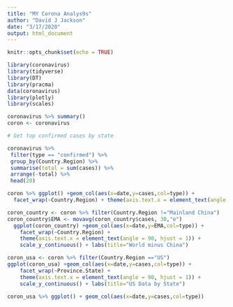 ```yaml
---
title: "MY Corona Analys9s"
author: "David J Jackson"
date: "3/17/2020"
output: html_document
---
```


```r
knitr::opts_chunk$set(echo = TRUE)
```
```r
library(coronavirus)
library(tidyverse)
library(DT)
library(pracma)
data(coronavirus)
library(plotly)
library(scales)
```
```r
coronavirus %>% summary()
coron <- coronavirus
```

```r
# Get top confirmed cases by state

coronavirus %>%
 filter(type == "confirmed") %>%
 group_by(Country.Region) %>%
 summarise(total = sum(cases)) %>%
 arrange(-total) %>%
 head(20)
```
```r
coron %>% ggplot() +geom_col(aes(x=date,y=cases,col=type)) +
  facet_wrap(~Country.Region) + theme(axis.text.x = element_text(angle = 90, hjust = 1)) + scale_y_continuous() + labs(title="The Whole Shooting Match")

```
```r
coron_country <- coron %>% filter(Country.Region !="Mainland China")
coron_country$EMA <- movavg(coron_country$cases, 30,"e") 
  ggplot(coron_country) +geom_col(aes(x=date,y=EMA,col=type)) +
    facet_wrap(~Country.Region) + 
    theme(axis.text.x = element_text(angle = 90, hjust = 1)) +
    scale_y_continuous() + labs(title="World minus China")

```
```r
coron_usa <- coron %>% filter(Country.Region =="US")
ggplot(coron_usa) +geom_col(aes(x=date,y=cases,col=type)) +
    facet_wrap(~Province.State) + 
    theme(axis.text.x = element_text(angle = 90, hjust = 1)) +
    scale_y_continuous() + labs(title="US Data by State")
```

```r
coron_usa %>% ggplot() + geom_col(aes(x=date,y=cases,col=type))
```



